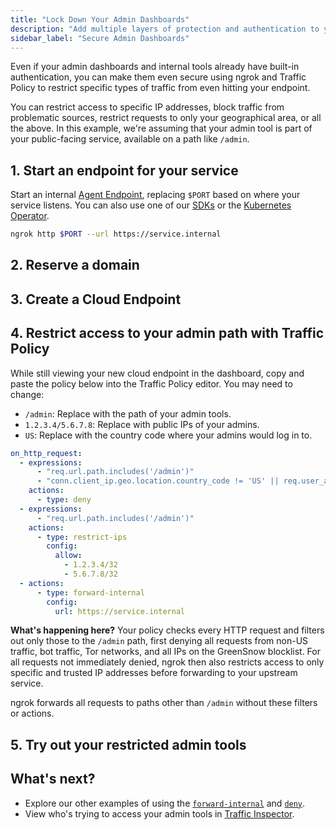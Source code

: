 ```yaml
---
title: "Lock Down Your Admin Dashboards"
description: "Add multiple layers of protection and authentication to your dashboards to prevent threat actors from even attempting attacks."
sidebar_label: "Secure Admin Dashboards"
---
```



Even if your admin dashboards and internal tools already have built-in authentication, you can make them even secure using ngrok and Traffic Policy to restrict specific types of traffic from even hitting your endpoint.

You can restrict access to specific IP addresses, block traffic from problematic sources, restrict requests to only your geographical area, or all the above.
In this example, we're assuming that your admin tool is part of your public-facing service, available on a path like `/admin`.

## 1. Start an endpoint for your service

Start an internal [Agent Endpoint](/docs/universal-gateway/agent-endpoints/), replacing `$PORT` based on where your service listens.
You can also use one of our [SDKs](/docs/agent-sdks) or the [Kubernetes Operator](/docs/k8s).

```bash
ngrok http $PORT --url https://service.internal
```

## 2. Reserve a domain

<ReserveDomain />

## 3. Create a Cloud Endpoint

<CloudEndpoint />

## 4. Restrict access to your admin path with Traffic Policy

While still viewing your new cloud endpoint in the dashboard, copy and paste the policy below into the Traffic Policy editor.
You may need to change:

- `/admin`: Replace with the path of your admin tools.
- `1.2.3.4/5.6.7.8`: Replace with public IPs of your admins.
- `US`: Replace with the country code where your admins would log in to.

```yaml
on_http_request:
  - expressions:
      - "req.url.path.includes('/admin')"
      - "conn.client_ip.geo.location.country_code != 'US' || req.user_agent.is_bot || 'proxy.anonymous.tor, blocklist.co.greensnow' in conn.client_ip.categories"
    actions:
      - type: deny
  - expressions:
      - "req.url.path.includes('/admin')"
    actions:
      - type: restrict-ips
        config:
          allow:
            - 1.2.3.4/32
            - 5.6.7.8/32
  - actions:
      - type: forward-internal
        config:
          url: https://service.internal
```

**What's happening here?** Your policy checks every HTTP request and filters out only those to the `/admin` path, first denying all requests from non-US traffic, bot traffic, Tor networks, and all IPs on the GreenSnow blocklist.
For all requests not immediately denied, ngrok then also restricts access to only specific and trusted IP addresses before forwarding to your upstream service.

ngrok forwards all requests to paths other than `/admin` without these filters or actions.

## 5. Try out your restricted admin tools

<TryOut />

## What's next?

- Explore our other examples of using the [`forward-internal`](/docs/traffic-policy/actions/forward-internal/#examples) and [`deny`](/docs/traffic-policy/actions/deny/#examples-on_http_request).
- View who's trying to access your admin tools in [Traffic Inspector](https://dashboard.ngrok.com/traffic-inspector).

<Back />

